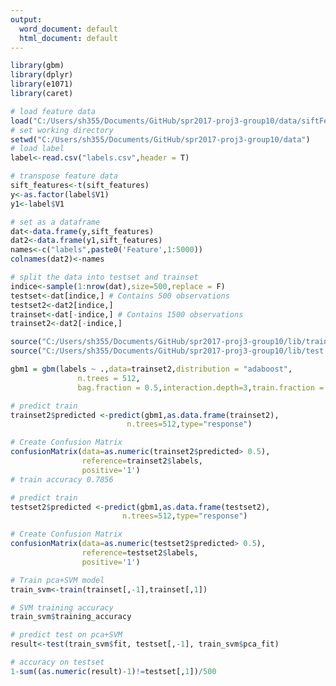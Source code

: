 ```yaml
---
output:
  word_document: default
  html_document: default
---
```

```r
library(gbm)
library(dplyr)
library(e1071)
library(caret)
```
```r
# load feature data
load("C:/Users/sh355/Documents/GitHub/spr2017-proj3-group10/data/siftFeatures.RData")
# set working directory
setwd("C:/Users/sh355/Documents/GitHub/spr2017-proj3-group10/data")
# load label
label<-read.csv("labels.csv",header = T)
```
```r
# transpose feature data
sift_features<-t(sift_features)
y<-as.factor(label$V1)
y1<-label$V1

# set as a dataframe
dat<-data.frame(y,sift_features)
dat2<-data.frame(y1,sift_features)
names<-c("labels",paste0('Feature',1:5000))
colnames(dat2)<-names

# split the data into testset and trainset
indice<-sample(1:nrow(dat),size=500,replace = F)
testset<-dat[indice,] # Contains 500 observations
testset2<-dat2[indice,]
trainset<-dat[-indice,] # Contains 1500 observations
trainset2<-dat2[-indice,] 
```
```r
source("C:/Users/sh355/Documents/GitHub/spr2017-proj3-group10/lib/train.R")
source("C:/Users/sh355/Documents/GitHub/spr2017-proj3-group10/lib/test.R")
```
```r
gbm1 = gbm(labels ~ .,data=trainset2,distribution = "adaboost",
               n.trees = 512,
               bag.fraction = 0.5,interaction.depth=3,train.fraction = 1,cv.folds = 5)

```
```r
# predict train
trainset2$predicted <-predict(gbm1,as.data.frame(trainset2),
                          n.trees=512,type="response")

# Create Confusion Matrix
confusionMatrix(data=as.numeric(trainset2$predicted> 0.5),
                reference=trainset2$labels,
                positive='1')
# train accuracy 0.7856
```

```r
# predict train
testset2$predicted <-predict(gbm1,as.data.frame(testset2),
                         n.trees=512,type="response")

# Create Confusion Matrix
confusionMatrix(data=as.numeric(testset2$predicted> 0.5),
                reference=testset2$labels,
                positive='1')
```

```r
# Train pca+SVM model
train_svm<-train(trainset[,-1],trainset[,1])
```
```r
# SVM training accuracy
train_svm$training_accuracy
```
```r
# predict test on pca+SVM
result<-test(train_svm$fit, testset[,-1], train_svm$pca_fit)
```
```r
# accuracy on testset
1-sum((as.numeric(result)-1)!=testset[,1])/500
```
